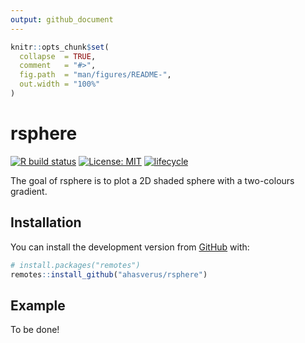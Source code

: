 ```yaml
---
output: github_document
---
```


<!-- README.md is generated from README.Rmd. Please edit that file -->

```r
knitr::opts_chunk$set(
  collapse  = TRUE,
  comment   = "#>",
  fig.path  = "man/figures/README-",
  out.width = "100%"
)
```

# rsphere

<!-- badges: start -->
[![R build status](https://github.com/ahasverus/rsphere/workflows/R-CMD-check/badge.svg)](https://github.com/ahasverus/rsphere/actions)
[![License: MIT](https://img.shields.io/badge/License-MIT-yellow.svg)](https://opensource.org/licenses/MIT)
[![lifecycle](https://img.shields.io/badge/lifecycle-experimental-orange.svg)](https://www.tidyverse.org/lifecycle/#experimental)
<!-- badges: end -->

The goal of rsphere is to plot a 2D shaded sphere with a two-colours gradient.

## Installation

You can install the development version from [GitHub](https://github.com/ahasverus/rsphere) with:

``` r
# install.packages("remotes")
remotes::install_github("ahasverus/rsphere")
```
## Example

To be done!
